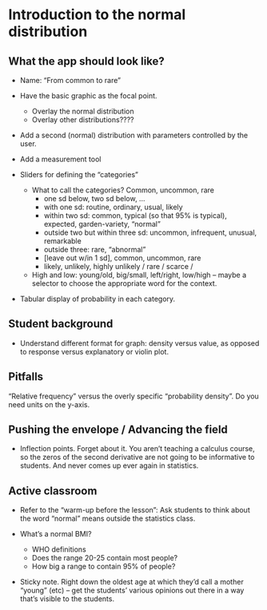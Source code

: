 # Introduction to the normal distribution


## What the app should look like?

* Name: "From common to rare" 

* Have the basic graphic as the focal point.
    * Overlay the normal distribution
    * Overlay other distributions????
* Add a second (normal) distribution with parameters controlled by the user.
* Add a measurement tool

* Sliders for defining the "categories"
    * What to call the categories? Common, uncommon, rare
        - one sd below, two sd below, ...
        - with one sd: routine, ordinary, usual, likely
        - within two sd: common, typical (so that 95% is typical), expected, garden-variety, "normal"
        - outside two but within three  sd: uncommon,  infrequent,  unusual, remarkable
        - outside three: rare,  "abnormal"
        - [leave out w/in 1 sd], common, uncommon, rare
        - likely, unlikely, highly  unlikely / rare / scarce / 
    * High and low: young/old, big/small, left/right, low/high -- maybe a selector to choose the appropriate word for the context.

* Tabular display  of probability in each category.



## Student background

* Understand different format for graph: density versus value, as opposed to response versus explanatory or violin plot.

## Pitfalls

"Relative frequency" versus the overly specific "probability density". Do you need units on the y-axis.

## Pushing the envelope / Advancing the field 

* Inflection points. Forget about it. You aren't teaching a calculus course, so the zeros of the second derivative are not going to be informative to students. And never comes up ever again in statistics. 

##  Active classroom

* Refer to the  "warm-up before the lesson": Ask students to think about the word "normal" means outside the statistics class.

* What's a normal BMI?
    - WHO definitions
    - Does the range 20-25  contain most people?
    - How big a range to contain 95% of people?

* Sticky note. Right down the oldest age at which they'd call a mother "young" (etc) -- get the students' various opinions out there in a way that's visible to the students.
